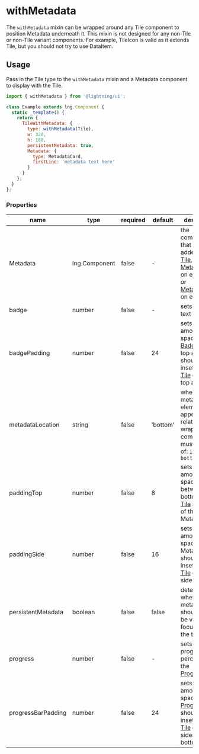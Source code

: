 
# withMetadata

The `withMetadata` mixin can be wrapped around any Tile component to position Metadata underneath it. This mixin is not designed for any non-Tile or non-Tile variant components. For example, TileIcon is valid as it extends Tile, but you should not try to use DataItem.

## Usage

Pass in the Tile type to the `withMetadata` mixin and a Metadata component to display with the Tile.

```js
import { withMetadata } from '@lightning/ui';

class Example extends lng.Component {
  static _template() {
    return {
      TileWithMetadata: {
        type: withMetadata(Tile),
        w: 320,
        h: 180,
        persistentMetadata: true,
        Metadata: {
          type: MetadataCard,
          firstLine: 'metadata text here'
        }
      }
    };
  }
};
```

<Canvas>
  <Story id="patterns-mixins-withmetadata" />
</Canvas>

### Properties

name|type|required|default|description
--|--|--|--|--
Metadata|lng.Component|false|-|the component that will be added to the [Tile](?path=/docs/elements-tile--basic), such as [MetadataCard](?path=/docs/elements-metadatacard--basic) on either side or [MetadataTile](?path=/docs/elements-metadatatile--basic) on either side
badge|number|false|-|sets the title text for [Badge](?path=/docs/elements-badge--basic)
badgePadding|number|false|24|sets the amount of space the [Badge](?path=/docs/elements-badge--basic) on the top and left should be inset from the [Tile](?path=/docs/elements-tile--basic) on the top and left
metadataLocation|string|false|'bottom'|where the metadata element will appear relative to the wrapped component. must be one of: `inset` or `bottom`
paddingTop|number|false|8|sets the amount of space between the bottom of the [Tile](?path=/docs/elements-tile--basic) and top of the Metadata
paddingSide|number|false|16|sets the amount of space the Metadata should be inset from the [Tile](?path=/docs/tile--basic) on either side
persistentMetadata|boolean|false|false|determines whether the metadata should only be visible on focus or all the tile
progress|number|false|-|sets the progress percentage of the [ProgressBar](?path=/docs/elements-progressbar--basic)
progressBarPadding|number|false|24|sets the amount of space the [ProgressBar](?path=/docs/elements-progressbar--basic) should be inset from the [Tile](?path=/docs/tile--basic) on the sides and bottom
